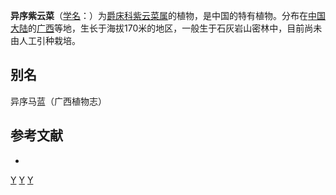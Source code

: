 {{Speciesbox 
| taxon = Strobilanthes heteroclita 
| authority = [[方鼎|D. Fang]] et [[罗献瑞|H. S. Lo]]
}}

'''异序紫云菜'''（[[学名|学名]]：{{lang|la|''Strobilanthes heteroclita''}}）为[[爵床科|爵床科]][[紫云菜属|紫云菜属]]的植物，是中国的特有植物。分布在[[中国大陆|中国大陆]]的[[广西|广西]]等地，生长于海拔170米的地区，一般生于石灰岩山密林中，目前尚未由人工引种栽培。

== 别名 ==
异序马蓝（广西植物志）

== 参考文献 ==
<div class="references-small">
* {{cite web| url =http://www.bioinfo.cn/db05/KmzwSpecies.php?action=view&id=588| title =异序紫云菜| work =《中国高等植物数据库全库》| publisher =中国科学院微生物研究所| author =昆明植物研究所| accessdate =2009-02-21| deadurl =yes| archiveurl =https://web.archive.org/web/20160304235935/http://www.bioinfo.cn/db05/KmzwSpecies.php?action=view&id=588| archivedate =2016-03-04}}
</div>
{{Taxonbar|from=Q11066002}}

[[Category:马蓝属|Y]]
[[Category:中國特有植物|Y]]
[[Category:广西植物|Y]]

{{植物小作品}}